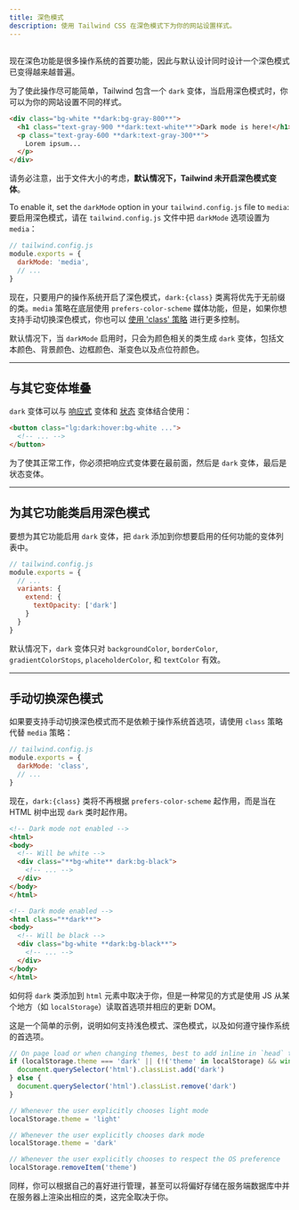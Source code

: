 ```yaml
---
title: 深色模式
description: 使用 Tailwind CSS 在深色模式下为你的网站设置样式。
---
```


## <Heading hidden>基础用法</Heading>

<!-- Now that dark mode is a first-class feature of many operating systems, it's becoming more and more common to design a dark version of your website to go along with the default design. -->
现在深色功能是很多操作系统的首要功能，因此与默认设计同时设计一个深色模式已变得越来越普遍。

<!-- To make this as easy as possible, Tailwind includes a `dark` variant that lets you style your site differently when dark mode is enabled: -->
为了使此操作尽可能简单，Tailwind 包含一个 `dark` 变体，当启用深色模式时，你可以为你的网站设置不同的样式。

```html
<div class="bg-white **dark:bg-gray-800**">
  <h1 class="text-gray-900 **dark:text-white**">Dark mode is here!</h1>
  <p class="text-gray-600 **dark:text-gray-300**">
    Lorem ipsum...
  </p>
</div>
```

<!-- It's important to note that because of file size considerations, **the dark mode variant is not enabled in Tailwind by default**. -->
请务必注意，出于文件大小的考虑，**默认情况下，Tailwind 未开启深色模式变体**。

To enable it, set the `darkMode` option in your `tailwind.config.js` file to `media`:
要启用深色模式，请在 `tailwind.config.js` 文件中把 `darkMode` 选项设置为 `media`：

```js
// tailwind.config.js
module.exports = {
  darkMode: 'media',
  // ...
}
```

<!-- Now whenever dark mode is enabled on the user's operating system, `dark:{class}` classes will take precedence over unprefixed classes.
The `media` strategy uses the `prefers-color-scheme` media feature under the hood, but if you'd like to support toggling dark mode manually,
you can also [use the 'class' strategy](#toggling-dark-mode-manually) for more control. -->
现在，只要用户的操作系统开启了深色模式，`dark:{class}` 类离将优先于无前缀的类。`media` 策略在底层使用 `prefers-color-scheme` 媒体功能，但是，如果你想支持手动切换深色模式，你也可以 [使用 'class' 策略](#toggling-dark-mode-manually) 进行更多控制。

<!-- By default, when `darkMode` is enabled `dark` variants are only generated for color-related classes, which includes text color, background color, border color, gradients, and placeholder color. -->
默认情况下，当 `darkMode` 启用时，只会为颜色相关的类生成 `dark` 变体，包括文本颜色、背景颜色、边框颜色、渐变色以及点位符颜色。

---

<!-- ## Stacking with other variants -->
## 与其它变体堆叠

<!-- The `dark` variant can be combined with both [responsive](https://tailwindcss.com/docs/responsive-design) variants and [state variants](https://tailwindcss.com/docs/hover-focus-and-other-states) (like hover and focus): -->
`dark` 变体可以与 [响应式](https://tailwindcss.com/docs/responsive-design) 变体和 [状态](https://tailwindcss.com/docs/hover-focus-and-other-states) 变体结合使用：

```html
<button class="lg:dark:hover:bg-white ...">
  <!-- ... -->
</button>
```

<!-- The responsive variant needs to come first, then `dark`, then the state variant for this to work. -->
为了使其正常工作，你必须把响应式变体要在最前面，然后是 `dark` 变体，最后是状态变体。

---

<!-- ## Enabling for other utilities -->
## 为其它功能类启用深色模式

<!-- To enable the `dark` variant for other utilities, add `dark` to the the variants list for whatever utility you'd like to enable it for: -->
要想为其它功能启用 `dark` 变体，把 `dark` 添加到你想要启用的任何功能的变体列表中。

```js
// tailwind.config.js
module.exports = {
  // ...
  variants: {
    extend: {
      textOpacity: ['dark']
    }
  }
}
```

<!-- By default, the `dark` variant is enabled for `backgroundColor`, `borderColor`, `gradientColorStops`, `placeholderColor`, and `textColor`. -->
默认情况下，`dark` 变体只对 `backgroundColor`, `borderColor`, `gradientColorStops`, `placeholderColor`, 和 `textColor` 有效。

---

<!-- ## Toggling dark mode manually -->
## 手动切换深色模式

<!-- If you want to support toggling dark mode manually instead of relying on the operating system preference, use the `class` strategy instead of the `media` strategy: -->
如果要支持手动切换深色模式而不是依赖于操作系统首选项，请使用 `class` 策略代替 `media` 策略：

```js
// tailwind.config.js
module.exports = {
  darkMode: 'class',
  // ...
}
```

<!-- Now instead of `dark:{class}` classes being applied based on `prefers-color-scheme`, they will be applied whenever `dark` class is present earlier in the HTML tree. -->
现在，`dark:{class}` 类将不再根据 `prefers-color-scheme` 起作用，而是当在 HTML 树中出现 `dark` 类时起作用。

```html
<!-- Dark mode not enabled -->
<html>
<body>
  <!-- Will be white -->
  <div class="**bg-white** dark:bg-black">
    <!-- ... -->
  </div>
</body>
</html>

<!-- Dark mode enabled -->
<html class="**dark**">
<body>
  <!-- Will be black -->
  <div class="bg-white **dark:bg-black**">
    <!-- ... -->
  </div>
</body>
</html>
```

<!-- How you add the `dark` class to the `html` element is up to you, but a common approach is to use a bit of JS that reads a preference from somewhere (like `localStorage`) and updates the DOM accordingly. -->
如何将 `dark` 类添加到 `html` 元素中取决于你，但是一种常见的方式是使用 JS 从某个地方（如 `localStorage`）读取首选项并相应的更新 DOM。

<!-- Here's a simple example of how you can support light mode, dark mode, as well as respecting the operating system preference: -->
这是一个简单的示例，说明如何支持浅色模式、深色模式，以及如何遵守操作系统的首选项。

```js
// On page load or when changing themes, best to add inline in `head` to avoid FOUC
if (localStorage.theme === 'dark' || (!('theme' in localStorage) && window.matchMedia('(prefers-color-scheme: dark)').matches)) {
  document.querySelector('html').classList.add('dark')
} else {
  document.querySelector('html').classList.remove('dark')
}

// Whenever the user explicitly chooses light mode
localStorage.theme = 'light'

// Whenever the user explicitly chooses dark mode
localStorage.theme = 'dark'

// Whenever the user explicitly chooses to respect the OS preference
localStorage.removeItem('theme')
```

<!-- Again you can manage this however you like, even storing the preference server-side in a database and rendering the class on the server — it's totally up to you. -->
同样，你可以根据自己的喜好进行管理，甚至可以将偏好存储在服务端数据库中并在服务器上渲染出相应的类，这完全取决于你。
